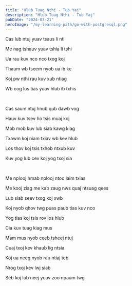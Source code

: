 ```yaml
---
title: "Hlub Tuag Nthi - Tub Yaj"
description: "Hlub Tuag Nthi - Tub Yaj"
pubDate: "2024-03-21"
heroImage: "/my-learning-path/go-with-postgresql.png"
---
```


Cas lub ntuj yuav tsaus li nti

Me nag tshauv yuav tshia li tshi

Ua rau kuv nco nco txog koj

Thaum wb tseem nyob ua ib ke

Koj pw nthi rau kuv xub ntiag

Wb cog lus tias yuav hlub ib txhis

<br />

Cas saum ntuj hnub qub dawb vog

Hauv kuv tsev ho tsis muaj koj

Mob mob kuv lub siab kawg kiag

Txawm koj niam txiav wb kev hlub

Los thov koj tsis txhob ntxub kuv

Kuv yog lub cev koj yog txoj sia

<br />

Me nplooj hmab nplooj ntoo laim txias

Me kooj ziag me kab zaug nws quaj ntsuag qees

Lub siab seev txog koj xwb

Koj nyob qhov twg puas paub tias kuv nco

Yog tias koj tsis rov los hlub

Cia kuv tuag kiag mus

Mam mus nyob ceeb tsheej ntuj

Cuaj txoj kev khaub lig ntsia

Koj ua neeg nyob rau ntiaj teb

Nrog txoj kev lwj siab

Seb koj lub neej yuav zoo npaum twg
